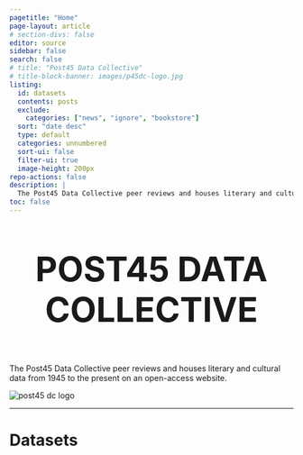 ```yaml
---
pagetitle: "Home"
page-layout: article
# section-divs: false
editor: source
sidebar: false
search: false
# title: "Post45 Data Collective"
# title-block-banner: images/p45dc-logo.jpg
listing:
  id: datasets
  contents: posts
  exclude:
    categories: ["news", "ignore", "bookstore"]
  sort: "date desc"
  type: default
  categories: unnumbered 
  sort-ui: false
  filter-ui: true
  image-height: 200px
repo-actions: false
description: | 
  The Post45 Data Collective peer reviews and houses literary and cultural data from 1945 to the present.
toc: false
---
```


::: {#hero-banner .column-screen}



<div class="hero-content">
  <p style="font-size: 60px; font-weight: bold; text-align: center;"> POST45 DATA COLLECTIVE</p>
  <p>The Post45 Data Collective peer reviews and houses literary and cultural data from 1945 to the present on an open-access website.</p>
</div>

<img class="hero-image" src="images/p45dc-logo.jpg" alt="post45 dc logo">

:::


---

# Datasets

::: {#datasets}
:::